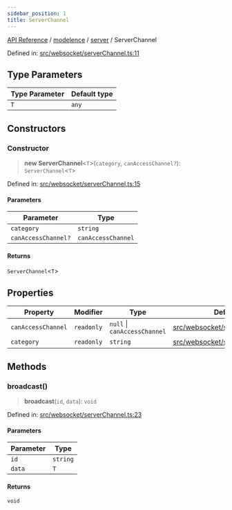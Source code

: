```yaml
---
sidebar_position: 1
title: ServerChannel
---
```


[API Reference](/api-reference/modelence/server/classes/../../../index) / [modelence](/api-reference/modelence/server/classes/../../index) / [server](/api-reference/modelence/server/classes/../index) / ServerChannel

Defined in: [src/websocket/serverChannel.ts:11](https://github.com/modelence/modelence/blob/f653e5c651cf7186ab25fa98b863b510bf015e87/packages/modelence/src/websocket/serverChannel.ts#L11)

## Type Parameters

| Type Parameter | Default type |
| ------ | ------ |
| `T` | `any` |

## Constructors

### Constructor

> **new ServerChannel**\<`T`\>(`category`, `canAccessChannel?`): `ServerChannel`\<`T`\>

Defined in: [src/websocket/serverChannel.ts:15](https://github.com/modelence/modelence/blob/f653e5c651cf7186ab25fa98b863b510bf015e87/packages/modelence/src/websocket/serverChannel.ts#L15)

#### Parameters

| Parameter | Type |
| ------ | ------ |
| `category` | `string` |
| `canAccessChannel?` | `canAccessChannel` |

#### Returns

`ServerChannel`\<`T`\>

## Properties

| Property | Modifier | Type | Defined in |
| ------ | ------ | ------ | ------ |
| <a id="canaccesschannel"></a> `canAccessChannel` | `readonly` | `null` \| `canAccessChannel` | [src/websocket/serverChannel.ts:13](https://github.com/modelence/modelence/blob/f653e5c651cf7186ab25fa98b863b510bf015e87/packages/modelence/src/websocket/serverChannel.ts#L13) |
| <a id="category"></a> `category` | `readonly` | `string` | [src/websocket/serverChannel.ts:12](https://github.com/modelence/modelence/blob/f653e5c651cf7186ab25fa98b863b510bf015e87/packages/modelence/src/websocket/serverChannel.ts#L12) |

## Methods

### broadcast()

> **broadcast**(`id`, `data`): `void`

Defined in: [src/websocket/serverChannel.ts:23](https://github.com/modelence/modelence/blob/f653e5c651cf7186ab25fa98b863b510bf015e87/packages/modelence/src/websocket/serverChannel.ts#L23)

#### Parameters

| Parameter | Type |
| ------ | ------ |
| `id` | `string` |
| `data` | `T` |

#### Returns

`void`
